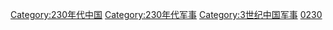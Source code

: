 [[Category:230年代中国|Category:230年代中国]]
[[Category:230年代军事|Category:230年代军事]]
[[Category:3世纪中国军事|Category:3世纪中国军事]]
[[Category:各年代中国军事|0230]]
